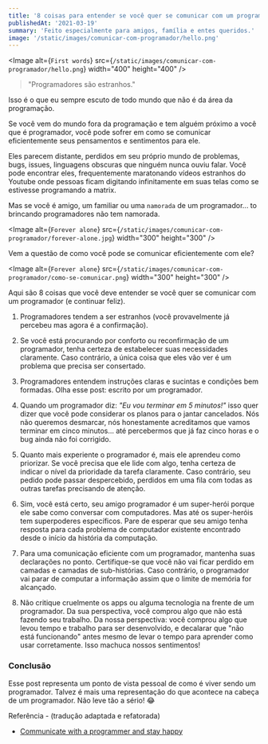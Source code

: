 ```yaml
---
title: '8 coisas para entender se você quer se comunicar com um programador e continuar feliz'
publishedAt: '2021-03-19'
summary: 'Feito especialmente para amigos, família e entes queridos.'
image: '/static/images/comunicar-com-programador/hello.png'
---
```


<Image
  alt={`First words`}
  src={`/static/images/comunicar-com-programador/hello.png`}
  width="400"
  height="400"
/>

> "Programadores são estranhos."

Isso é o que eu sempre escuto de todo mundo que não é da área da programação.

Se você vem do mundo fora da programação e tem alguém próximo a você que é programador,
você pode sofrer em como se comunicar eficientemente seus pensamentos e sentimentos para ele.

Eles parecem distante, perdidos em seu próprio mundo de problemas, bugs, issues,
linguagens obscuras que ninguém nunca ouviu falar. Você pode encontrar eles, frequentemente
maratonando vídeos estranhos do Youtube onde pessoas ficam digitando infinitamente em
suas telas como se estivesse programando a matrix.

Mas se você é amigo, um familiar ou uma `namorada` de um programador... to brincando
programadores não tem namorada.

<Image
  alt={`Forever alone`}
  src={`/static/images/comunicar-com-programador/forever-alone.jpg`}
  width="300"
  height="300"
/>

Vem a questão de como você pode se comunicar eficientemente com ele?

<Image
  alt={`Forever alone`}
  src={`/static/images/comunicar-com-programador/como-se-comunicar.png`}
  width="300"
  height="300"
/>

Aqui são 8 coisas que você deve entender se você quer se comunicar com um programador
(e continuar feliz).

1. Programadores tendem a ser estranhos (você provavelmente já percebeu mas agora
é a confirmação).

2. Se você está procurando por conforto ou reconfirmação de um programador,
tenha certeza de estabelecer suas necessidades claramente. Caso contrário, a única coisa
que eles vão ver é um problema que precisa ser consertado.

3. Programadores entendem instruções claras e sucintas e condições bem formadas.
Olha esse post: escrito por um programador.

4. Quando um programador diz: *"Eu vou terminar em 5 minutos!"* isso quer dizer que você pode considerar
os planos para o jantar cancelados.
Nós não queremos desmarcar, nós honestamente acreditamos que vamos terminar em cinco minutos...
até percebermos que já faz cinco horas e o bug ainda não foi corrigido.

5. Quanto mais experiente o programador é, mais ele aprendeu como priorizar.
Se você precisa que ele lide com algo, tenha certeza de indicar o nível da prioridade
da tarefa claramente. Caso contrário, seu pedido pode passar despercebido, perdidos
em uma fila com todas as outras tarefas precisando de atenção.

6. Sim, você está certo, seu amigo programador é um super-herói porque
ele sabe como conversar com computadores. Mas até os super-heróis tem superpoderes específicos.
Pare de esperar que seu amigo tenha resposta para cada problema de computador existente
encontrado desde o início da história da computação.

7. Para uma comunicação eficiente com um programador, mantenha suas declarações no ponto.
Certifique-se que você não vai ficar perdido em camadas e camadas de sub-histórias.
Caso contrário, o programador vai parar de computar a informação assim que o limite
de memória for alcançado.

8. Não critique cruelmente os apps ou alguma tecnologia na frente de um programador.
Da sua perspectiva, você comprou algo que não está fazendo seu trabalho.
Da nossa perspectiva: você comprou algo que levou tempo e trabalho para ser desenvolvido,
e decalarar que "não está funcionando" antes mesmo de levar o tempo para aprender
como usar corretamente. Isso machuca nossos sentimentos!

### Conclusão

Esse post representa um ponto de vista pessoal de como é viver sendo um programador.
Talvez é mais uma representação do que acontece na cabeça de um programador. Não leve tão a sério! 😂

Referência - (tradução adaptada e refatorada)

- [Communicate with a programmer and stay happy](https://cult.honeypot.io/reads/communicate-with-a-programmer-stay-happy/)








